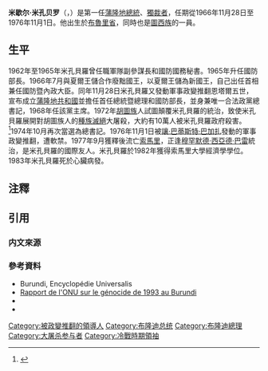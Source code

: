 {{Infobox officeholder
|name=米歇尔·米孔贝罗
|image=<!-- 檔案不存在 Burundi - Michel Micombero postage stamp.jpg ，可從英文維基百科取得 -->
|office1=蒲隆地總統
|order1=1
|term_start1=1966年11月28日
|term_end1=1976年11月1日
|successor1= [[讓·巴蒂斯特·巴加扎|讓·巴蒂斯特·巴加扎]]
|office2=[[布隆迪总理|蒲隆地首相]]
|term_start2=1966年7月11日
|term_end2=1966年11月28日
|successor2=職位廢除
|birth_date= {{birth date|1940|8|26|df=y}}
|birth_place={{flagicon|Belgium}}[[盧安達-烏隆地|盧安達-烏隆地]]{{Link-en|魯托吾|Rutovu}}
|death_date={{Death date and age|1983|07|16|1940|8|26}}{{efn|根据《纽约时报》两天后发表的[[讣告|讣告]]，米孔贝罗于1983年7月16日去世。{{sfn|The New York Times|1983}}《非洲名人傳記辭典》（Dictionary of African Biography）中他的条目則記載為1983年8月6日。{{sfn|African Biography|2008}} }}
|death_place={{flag|Somalia}}[[摩加迪沙|摩加迪沙]]
|party={{tsl|en|Union for National Progress|民族統一進步黨}}（UPRONA）
|spouse=
|religion=
|allegiance= {{BDI}} 
}}

'''米歇尔·米孔贝罗'''（{{Lang-en|'''Michel Micombero'''}}，{{bd|1940年|8月26日|1983年|7月16日|catIdx=M}}）是第一任[[蒲隆地總統|蒲隆地總統]]、[[獨裁者|獨裁者]]，任期從1966年11月28日至1976年11月1日。他出生於[[布魯里省|布魯里省]]{{Link-en|魯托吾|Rutovu}}，同時也是[[圖西族|圖西族]]的一員。

==生平==
1962年至1965年米孔貝羅曾任職{{tsl|en|Kingdom of Burundi|蒲隆地王國}}軍隊副參謀長和國防國務秘書。1965年升任國防部長。1966年7月與夏爾王儲合作廢黜國王{{tsl|en|Mwambutsa IV of Burundi|姆瓦姆布扎四世}}，以夏爾王儲為新國王{{tsl|en|Ntare V of Burundi|恩塔爾五世}}，自己出任首相兼任國防暨內政大臣。同年11月28日米孔貝羅又發動軍事政變推翻恩塔爾五世，宣布成立[[蒲隆地共和國|蒲隆地共和國]]並擔任首任總統暨總理和國防部長，並身兼唯一合法政黨{{tsl|en|Union for National Progress|民族統一進步黨}}總書記，1968年任該黨主席。1972年[[胡圖族|胡圖族]]人試圖顛覆米孔貝羅的統治，致使米孔貝羅展開對胡圖族人的[[種族滅絕|種族滅絕]]大屠殺，大約有10萬人被米孔貝羅政府殺害。<ref>{{Cite book |url=https://books.google.com.hk/books?id=KOnFT_mSVvUC&pg=PA10 |title=Can National Dialogue Break the Power of Terror in Burundi?: Report on the Impact of the International Conference National Dialogue Held in Bujumbura on May 15-18 on Burundian Efforts to Restore Democratic Process in the Country |date=1994 |isbn=9789171063533 |page=10}}</ref>1974年10月再次當選為總書記。1976年11月1日被[[讓·巴蒂斯特·巴加扎|讓·巴蒂斯特·巴加扎]]發動的軍事政變推翻，遭軟禁。1977年9月獲釋後流亡[[索馬里|索馬里]]，正逢[[穆罕默德·西亞德·巴雷|穆罕默德·西亞德·巴雷]]統治，是米孔貝羅的國際友人。米孔貝羅於1982年獲得索馬里大學經濟學學位。1983年米孔貝羅死於心臟病發。

== 注釋 ==
{{Notelist}}

== 引用 ==
=== 内文來源 ===
{{reflist}}

=== 參考資料 ===
* Burundi, Encyclopédie Universalis
* [https://web.archive.org/web/20111118052548/http://www.tutsi.org/onu.htm Rapport de l'ONU sur le génocide de 1993 au Burundi]
* {{cite news |ref={{harvid|The New York Times|1983}} |title=Michel Micombero, 43, Dies: Former President of Burundi |url=https://www.nytimes.com/1983/07/18/obituaries/michel-micombero-43-dies-former-president-of-burundi.html |date=18 July 1983 |agency=UPI |work=The New York Times |access-date=4 April 2016}}
* {{cite book |ref={{harvid|African Biography|2008}} |last=Chrétien |first=Jean-Pierre |chapter=Micombero, Michel |editor1-last=Gates |editor1-first=Louis, Jr. |editor2-last=Akyeampong |editor2-first=Emmanuel K. |title=Dictionary of African Biography|volume=4 |location=Oxford |year=2008 |publisher=Oxford University Press |chapter-url=http://www.oxfordaasc.com/article/opr/t338/e1360}}

{{布隆迪总统}}
{{布隆迪总理}}

[[Category:被政變推翻的領導人|Category:被政變推翻的領導人]]
[[Category:布隆迪总统|Category:布隆迪总统]]
[[Category:布隆迪總理|Category:布隆迪總理]]
[[Category:大屠杀参与者|Category:大屠杀参与者]]
[[Category:冷戰時期領袖|Category:冷戰時期領袖]]